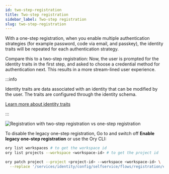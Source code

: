 ```yaml
---
id: two-step-registration
title: Two-step registration
sidebar_label: Two-step registration
slug: two-step-registration
---
```


With a one-step registration, when you enable multiple authentication strategies (for example password, code via email, and
passkey), the identity traits will be repeated for each authentication strategy.

Compare this to a two-step registration: Now, the user is prompted for the identity traits in the first step, and asked to choose
a credential method for authentication next. This results in a more stream-lined user experience.

:::info

Identity traits are data associated with an identity that can be modified by the user. The traits are configured through the
identity schema.

[Learn more about identity traits](../../kratos/manage-identities/managing-users-identities-metadata#traits)

:::

![Registration with two-step registration vs one-step registration](./_static/two-step-registration.png)

To disable the legacy one-step registration, Go to <ConsoleLink route="project.authentication" /> and switch off **Enable legacy
one-step registration** or use the Ory CLI:

```bash
ory list workspaces # to get the workspace id
ory list projects --workspace <workspace-id> # to get the project id

ory patch project --project <project-id> --workspace <workspace-id> \
  --replace '/services/identity/config/selfservice/flows/registration/enable_legacy_one_step=false'
```
